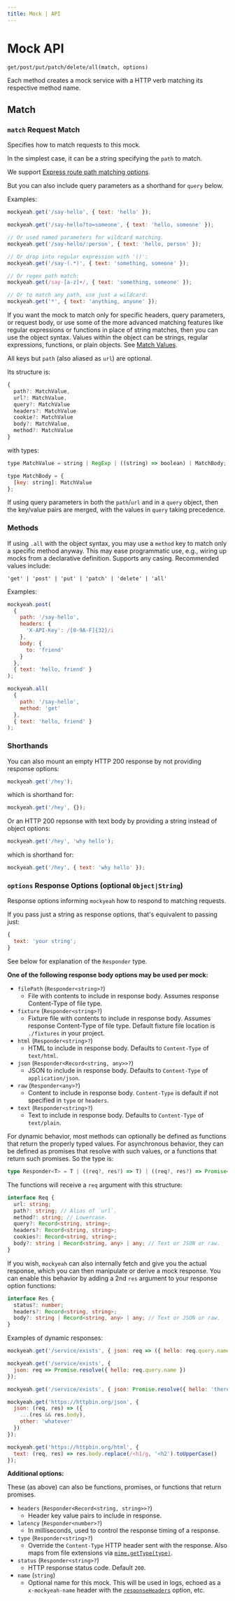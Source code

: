 ```yaml
---
title: Mock | API
---
```


# Mock API

`get/post/put/patch/delete/all(match, options)`

Each method creates a mock service with a HTTP verb matching its respective method name.

## Match

<div id="parameters"></div>

### `match` Request Match

Specifies how to match requests to this mock.

In the simplest case, it can be a string specifying the `path` to match.

We support [Express route path matching options](https://expressjs.com/en/guide/routing.html#route-paths).

But you can also include query parameters as a shorthand for `query` below.

Examples:

```js
mockyeah.get('/say-hello', { text: 'hello' });

mockyeah.get('/say-hello?to=someone', { text: 'hello, someone' });

// Or used named parameters for wildcard matching.
mockyeah.get('/say-hello/:person', { text: 'hello, person' });

// Or drop into regular expression with '()':
mockyeah.get('/say-(.*)', { text: 'something, someone' });

// Or regex path match:
mockyeah.get(/say-[a-z]+/, { text: 'something, someone' });

// Or to match any path, use just a wildcard:
mockyeah.get('*', { text: 'anything, anyone' });
```

If you want the mock to match only for specific headers, query parameters, or request body,
or use some of the more advanced matching features like regular expressions or functions
in place of string matches, then you can use the object syntax.
Values within the object can be strings, regular expressions,
functions, or plain objects. See [Match Values](Match-Values).

All keys but `path` (also aliased as `url`) are optional.

Its structure is:

<!-- prettier-ignore -->
```js
{
  path?: MatchValue,
  url?: MatchValue,
  query?: MatchValue
  headers?: MatchValue
  cookie?: MatchValue
  body?: MatchValue,
  method?: MatchValue
}
```

with types:

<!-- prettier-ignore -->
```js
type MatchValue = string | RegExp | ((string) => boolean) | MatchBody;

type MatchBody = {
  [key: string]: MatchValue
};
```

If using query parameters in both the `path`/`url` and in a `query` object, then the key/value
pairs are merged, with the values in `query` taking precedence.

### Methods

If using `.all` with the object syntax, you may use a `method` key to match only a specific method anyway.
This may ease programmatic use, e.g., wiring up mocks from a declarative definition.
Supports any casing. Recommended values include:

`'get' | 'post' | 'put' | 'patch' | 'delete' | 'all'`

Examples:

```js
mockyeah.post(
  {
    path: '/say-hello',
    headers: {
      'X-API-Key': /[0-9A-F]{32}/i
    },
    body: {
      to: 'friend'
    }
  },
  { text: 'hello, friend' }
);
```

```js
mockyeah.all(
  {
    path: '/say-hello',
    method: 'get'
  },
  { text: 'hello, friend' }
);
```

### Shorthands

You can also mount an empty HTTP 200 response by not providing response options:

```js
mockyeah.get('/hey');
```

which is shorthand for:

```js
mockyeah.get('/hey', {});
```

Or an HTTP 200 repsonse with text body by providing a string instead of object options:

```js
mockyeah.get('/hey', 'why hello');
```

which is shorthand for:

```js
mockyeah.get('/hey', { text: 'why hello' });
```

<div id="options"></div>

### `options` Response Options (optional `Object|String`)

Response options informing `mockyeah` how to respond to matching requests.

If you pass just a string as response options, that's equivalent to passing just:

```js
{
  text: 'your string';
}
```

See below for explanation of the `Responder` type.

**One of the following response body options may be used per mock:**

- `filePath` (`Responder<string>?`)
  - File with contents to include in response body. Assumes response Content-Type of file type.
- `fixture` (`Responder<string>?`)
  - Fixture file with contents to include in response body. Assumes response Content-Type of file type. Default fixture file location is `./fixtures` in your project.
- `html` (`Responder<string>?`)
  - HTML to include in response body. Defaults to `Content-Type` of `text/html`.
- `json` (`Responder<Record<string, any>>?`)
  - JSON to include in response body. Defaults to `Content-Type` of `application/json`.
- `raw` (`Responder<any>?`)
  - Content to include in response body. `Content-Type` is default if not specified in `type` or `headers`.
- `text` (`Responder<string>?`)
  - Text to include in response body. Defaults to `Content-Type` of `text/plain`.

For dynamic behavior, most methods can optionally be defined as functions that return the properly typed values.
For asynchronous behavior, they can be defined as promises that resolve with such values, or a functions that return such promises. So the type is:

```ts
type Responder<T> = T | ((req?, res?) => T) | ((req?, res?) => Promise<T>) | Promise<T>;
```

The functions will receive a `req` argument with this structure:

```ts
interface Req {
  url: string;
  path?: string; // Alias of `url`.
  method?: string; // Lowercase.
  query?: Record<string, string>;
  headers?: Record<string, string>;
  cookies?: Record<string, string>;
  body?: string | Record<string, any> | any; // Text or JSON or raw.
}
```

If you wish, `mockyeah` can also internally fetch and give you the actual response,
which you can then manipulate or derive a mock response.
You can enable this behavior by adding a 2nd `res` argument to your
response option functions:

```ts
interface Res {
  status?: number;
  headers?: Record<string, string>;
  body?: string | Record<string, any> | any; // Text or JSON or raw.
}
```

Examples of dynamic responses:

```js
mockyeah.get('/service/exists', { json: req => ({ hello: req.query.name }) });
```

```js
mockyeah.get('/service/exists', {
  json: req => Promise.resolve({ hello: req.query.name })
});
```

```js
mockyeah.get('/service/exists', { json: Promise.resolve({ hello: 'there' }) });
```

```js
mockyeah.get('https://httpbin.org/json', {
  json: (req, res) => ({
    ...(res && res.body),
    other: 'whatever'
  })
});
```

```js
mockyeah.get('https://httpbin.org/html', {
  text: (req, res) => res.body.replace(/<h1/g, '<h2').toUpperCase()
});
```

**Additional options:**

These (as above) can also be functions, promises, or functions that return promises.

- `headers` (`Responder<Record<string, string>>?`)
  - Header key value pairs to include in response.
- `latency` (`Responder<number>?`)
  - In milliseconds, used to control the response timing of a response.
- `type` (`Responder<string>?`)
  - Override the `Content-Type` HTTP header sent with the response. Also maps from file extensions via [`mime.getType(type)`](https://www.npmjs.com/package/mime#mimegettypepathorextension).
- `status` (`Responder<string>?`)
  - HTTP response status code. Default `200`.
- `name` (`string`)
  - Optional name for this mock. This will be used in logs, echoed as a `x-mockyeah-name` header with the [`responseHeaders`](../Configuration#responseheaders) option, etc.
